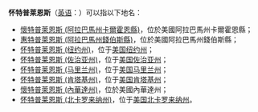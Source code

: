 '''怀特普莱恩斯'''（[[英语|英语]]：'''{{lang|en|White Plains}}'''）可以指以下地名：
*[[懷特普萊恩斯_(阿拉巴馬州卡爾霍恩縣)|懷特普萊恩斯 (阿拉巴馬州卡爾霍恩縣)]]，位於美國阿拉巴馬州卡爾霍恩縣；
*[[惠特普萊恩斯_(阿拉巴馬州錢伯斯縣)|惠特普萊恩斯 (阿拉巴馬州錢伯斯縣)]]，位於美國阿拉巴馬州錢伯斯縣；
*[[怀特普莱恩斯_(纽约州)|怀特普莱恩斯 (纽约州)]]，位于[[美国|美国]][[纽约州|纽约州]]；
*[[怀特普莱恩斯_(佐治亚州)|怀特普莱恩斯 (佐治亚州)]]，位于[[美国|美国]][[佐治亚州|佐治亚州]]；
*[[怀特普莱恩斯_(马里兰州)|怀特普莱恩斯 (马里兰州)]]，位于[[美国|美国]][[马里兰州|马里兰州]]；
*[[怀特普莱恩斯_(肯塔基州)|怀特普莱恩斯 (肯塔基州)]]，位于[[美国|美国]][[肯塔基州|肯塔基州]]；
*[[懷特普萊恩斯_(內華達州)|懷特普萊恩斯 (內華達州)]]，位於美國內華達州；
*[[怀特普莱恩斯_(北卡罗来纳州)|怀特普莱恩斯 (北卡罗来纳州)]]，位于[[美国|美国]][[北卡罗来纳州|北卡罗来纳州]]。
{{disambig|cat=六字地名消歧义|White Plains}}